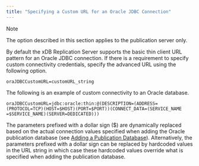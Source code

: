 ```yaml
---
title: "Specifying a Custom URL for an Oracle JDBC Connection"
---
```


<div id="specify_custom_url_for_oracle_jdbc" class="registered_link"></div>


<div class="note">

<div class="title">

Note

</div>

The option described in this section applies to the publication server only.

</div>

By default the xDB Replication Server supports the basic thin client URL pattern for an Oracle JDBC connection. If there is a requirement to specify custom connectivity credentials, specify the advanced URL using the following option.

`oraJDBCCustomURL=customURL_string`

The following is an example of custom connectivity to an Oracle database.

``` text
oraJDBCCustomURL=jdbc:oracle:thin:@(DESCRIPTION=(ADDRESS=(PROTOCOL=TCP)(HOST=$HOST)(PORT=$PORT))(CONNECT_DATA=(SERVICE_NAME =$SERVICE_NAME)(SERVER=DEDICATED)))
```

The parameters prefixed with a dollar sign ($) are dynamically replaced based on the actual connection values specified when adding the Oracle publication database (see [Adding a Publication Database](../../../05_smr_operation/02_creating_publication/#adding_pub_database)). Alternatively, the parameters prefixed with a dollar sign can be replaced by hardcoded values in the URL string in which case these hardcoded values override what is specified when adding the publication database.
